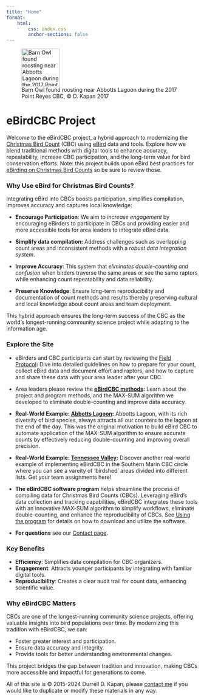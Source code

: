 ```yaml
---
title: "Home"
format: 
    html:
        css: index.css
        anchor-sections: false
---
```


![Barn Owl found roosting near Abbotts Lagoon during the 2017 Point Reyes CBC, © D. Kapan 2017](images/esc6264.jpeg){width="100"}

# eBirdCBC Project

Welcome to the eBirdCBC project, a hybrid approach to modernizing the [Christmas Bird Count](https://www.audubon.org/community-science/christmas-bird-count) (CBC) using [eBird](https://ebird.org/home) data and tools. Explore how we blend traditional methods with digital tools to enhance accuracy, repeatability, increase CBC participation, and the long-term value for bird conservation efforts. Note: this project builds upon eBird best practices for [eBirding on Christmas Bird Counts](https://ebird.org/news/ebirding-on-christmas-bird-counts) so be sure to review those.

### Why Use eBird for Christmas Bird Counts?

Integrating eBird into CBCs boosts participation, simplifies compilation, improves accuracy and captures local knowledge:

-   **Encourage Participation**: We aim to *increase engagement* by encouraging eBirders to participate in CBCs and providing easier and more accessible tools for area leaders to integrate eBird data.

-   **Simplify data compilation:** Address challenges such as overlapping count areas and inconsistent methods with a *robust data integration system*.

-   **Improve Accuracy**: This system that *eliminates double-counting and confusion* when birders traverse the same areas or see the same raptors while enhancing count repeatability and data reliability.

-   **Preserve Knowledge**: Ensure long-term reproducibility and documentation of count methods and results thereby preserving cultural and local knowledge about count areas and team deployment.

This hybrid approach ensures the long-term success of the CBC as the world’s longest-running community science project while adapting to the information age.

### Explore the Site

-   eBirders and CBC participants can start by reviewing the [Field Protocol](fieldprotocol.html)**:** Dive into detailed guidelines on how to prepare for your count, collect eBird data and document effort and raptors, and how to capture and share these data with your area leader after your CBC.

-   Area leaders please review the [**eBirdCBC methods**](eBirdCBCmethods.html "eBirdCBC methods")**:** Learn about the project and program methods, and the MAX-SUM algorithm we developed to eliminate double-counting and improve data accuracy.

-   **Real-World Example: [Abbotts Lagoon](abbottslagoon.html):** Abbotts Lagoon, with its rich diversity of bird species, always attracts all our counters to the lagoon at the end of the day. This was the original motivation to build eBird CBC to automate application of the MAX-SUM algorithm to ensure accurate counts by effectively reducing double-counting and improving overall precision.

-   **Real-World Example: [Tennessee Valley](tennesseevalley.html):** Discover another real-world example of implementing eBirdCBC in the Southern Marin CBC circle where you can see a vareity of 'birdshed' areas divided into different lists. Get your team assignments here!

-   **The eBirdCBC software program** helps streamline the process of compiling data for Christmas Bird Counts (CBCs). Leveraging eBird’s data collection and tracking capabilities, eBirdCBC integrates these tools with an innovative MAX-SUM algorithm to simplify workflows, eliminate double-counting, and enhance the reproducibility of CBCs. See [Using the program](usingtheprogram.html) for details on how to download and utilize the software.

-   **For questions** see our [Contact page](contact.qmd).

### Key Benefits

-   **Efficiency**: Simplifies data compilation for CBC organizers.
-   **Engagement**: Attracts younger participants by integrating with familiar digital tools.
-   **Reproducibility**: Creates a clear audit trail for count data, enhancing scientific value.

### Why eBirdCBC Matters

CBCs are one of the longest-running community science projects, offering valuable insights into bird populations over time. By modernizing this tradition with eBirdCBC, we can:

-   Foster greater interest and participation.
-   Ensure data accuracy and integrity.
-   Provide tools for better understanding environmental changes.

This project bridges the gap between tradition and innovation, making CBCs more accessible and impactful for generations to come.

All of this site is © 2015-2024 Durrell D. Kapan, please [contact me](contact.qmd) if you would like to duplicate or modify these materials in any way.

### 
